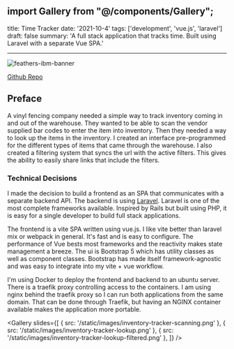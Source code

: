 ## import Gallery from "@/components/Gallery";

title: Time Tracker
date: '2021-10-4'
tags: ['development', 'vue.js', 'laravel']
draft: false
summary: 'A full stack application that tracks time. Built using Laravel with a separate Vue SPA.'

---

![feathers-ibm-banner](/static/images/inventory-tracker-scanning.png)

[Github Repo](https://github.com/bskimball/inventory-tracker)

## Preface

A vinyl fencing company needed a simple way to track inventory coming in and out of the warehouse. They wanted to be
able to scan the vendor supplied bar codes to enter the item into inventory. Then they needed a way to look up the
items in the inventory. I created an interface pre-programmed for the different types of items that came through the
warehouse. I also created a filtering system that syncs the url with the active filters. This gives the ability to
easily share links that include the filters.

### Technical Decisions

I made the decision to build a frontend as an SPA that communicates with a separate backend API. The backend is
using [Laravel](https://laravel.com/). Laravel is one of the most complete frameworks available. Inspired by Rails
but built using PHP, it is easy for a single developer to build full stack applications.

The frontend is a vite SPA written using vue.js. I like vite better than laravel mix or webpack in general. It's
fast and is easy to configure. The performance of Vue bests most frameworks and the reactivity makes state
management a breeze. The ui is Bootstrap 5 which has utility classes as well as component classes. Bootstrap has
made itself framework-agnostic and was easy to integrate into my vite + vue workflow.

I'm using Docker to deploy the frontend and backend to an ubuntu server. There is a traefik proxy controlling access
to the containers. I am using nginx behind the traefik proxy so I can run both applications from the same domain.
That can be done through Traefik, but having an NGINX container available makes the application more portable.

<Gallery
  slides={[
    { src: '/static/images/inventory-tracker-scanning.png' },
    { src: '/static/images/inventory-tracker-lookup.png' },
    { src: '/static/images/inventory-tracker-lookup-filtered.png' },
  ]}
/>
